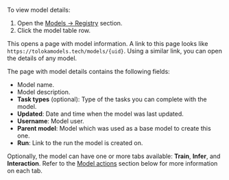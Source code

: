 To view model details:

1. Open the [Models → Registry](https://tolokamodels.tech/models/registry) section.
2. Click the model table row.

This opens a page with model information. A link to this page looks like `https://tolokamodels.tech/models/{uid}`. Using a similar link, you can open the details of any model.

The page with model details contains the following fields:

- Model name.
- Model description.
- **Task types** (optional): Type of the tasks you can complete with the model.
- **Updated**: Date and time when the model was last updated.
- **Username**: Model user.
- **Parent model**: Model which was used as a base model to create this one.
- **Run**: Link to the run the model is created on.

Optionally, the model can have one or more tabs available: **Train**, **Infer**, and **Interaction**. Refer to the [Model actions](#model-actions) section below for more information on each tab.
